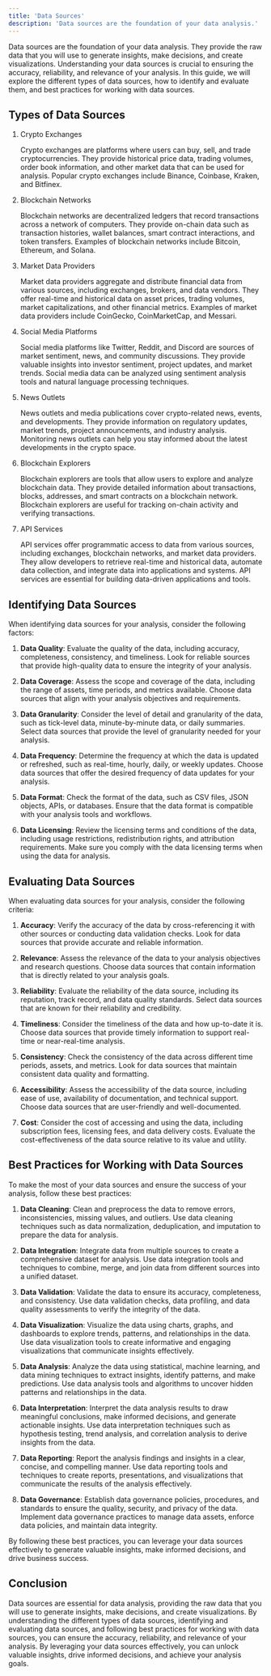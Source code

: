 ```yaml
---
title: 'Data Sources'
description: 'Data sources are the foundation of your data analysis.'
---
```


Data sources are the foundation of your data analysis. They provide the raw data that you will use to generate insights, make decisions, and create visualizations. Understanding your data sources is crucial to ensuring the accuracy, reliability, and relevance of your analysis. In this guide, we will explore the different types of data sources, how to identify and evaluate them, and best practices for working with data sources.

## Types of Data Sources
1. Crypto Exchanges

    Crypto exchanges are platforms where users can buy, sell, and trade cryptocurrencies. They provide historical price data, trading volumes, order book information, and other market data that can be used for analysis. Popular crypto exchanges include Binance, Coinbase, Kraken, and Bitfinex.

2. Blockchain Networks

    Blockchain networks are decentralized ledgers that record transactions across a network of computers. They provide on-chain data such as transaction histories, wallet balances, smart contract interactions, and token transfers. Examples of blockchain networks include Bitcoin, Ethereum, and Solana.

3. Market Data Providers

    Market data providers aggregate and distribute financial data from various sources, including exchanges, brokers, and data vendors. They offer real-time and historical data on asset prices, trading volumes, market capitalizations, and other financial metrics. Examples of market data providers include CoinGecko, CoinMarketCap, and Messari.

4. Social Media Platforms

    Social media platforms like Twitter, Reddit, and Discord are sources of market sentiment, news, and community discussions. They provide valuable insights into investor sentiment, project updates, and market trends. Social media data can be analyzed using sentiment analysis tools and natural language processing techniques.

5. News Outlets

    News outlets and media publications cover crypto-related news, events, and developments. They provide information on regulatory updates, market trends, project announcements, and industry analysis. Monitoring news outlets can help you stay informed about the latest developments in the crypto space.

6. Blockchain Explorers

    Blockchain explorers are tools that allow users to explore and analyze blockchain data. They provide detailed information about transactions, blocks, addresses, and smart contracts on a blockchain network. Blockchain explorers are useful for tracking on-chain activity and verifying transactions.

7. API Services

    API services offer programmatic access to data from various sources, including exchanges, blockchain networks, and market data providers. They allow developers to retrieve real-time and historical data, automate data collection, and integrate data into applications and systems. API services are essential for building data-driven applications and tools.

## Identifying Data Sources

When identifying data sources for your analysis, consider the following factors:

1. **Data Quality**: Evaluate the quality of the data, including accuracy, completeness, consistency, and timeliness. Look for reliable sources that provide high-quality data to ensure the integrity of your analysis.

2. **Data Coverage**: Assess the scope and coverage of the data, including the range of assets, time periods, and metrics available. Choose data sources that align with your analysis objectives and requirements.

3. **Data Granularity**: Consider the level of detail and granularity of the data, such as tick-level data, minute-by-minute data, or daily summaries. Select data sources that provide the level of granularity needed for your analysis.

4. **Data Frequency**: Determine the frequency at which the data is updated or refreshed, such as real-time, hourly, daily, or weekly updates. Choose data sources that offer the desired frequency of data updates for your analysis.

5. **Data Format**: Check the format of the data, such as CSV files, JSON objects, APIs, or databases. Ensure that the data format is compatible with your analysis tools and workflows.

6. **Data Licensing**: Review the licensing terms and conditions of the data, including usage restrictions, redistribution rights, and attribution requirements. Make sure you comply with the data licensing terms when using the data for analysis.

## Evaluating Data Sources

When evaluating data sources for your analysis, consider the following criteria:

1. **Accuracy**: Verify the accuracy of the data by cross-referencing it with other sources or conducting data validation checks. Look for data sources that provide accurate and reliable information.

2. **Relevance**: Assess the relevance of the data to your analysis objectives and research questions. Choose data sources that contain information that is directly related to your analysis goals.

3. **Reliability**: Evaluate the reliability of the data source, including its reputation, track record, and data quality standards. Select data sources that are known for their reliability and credibility.

4. **Timeliness**: Consider the timeliness of the data and how up-to-date it is. Choose data sources that provide timely information to support real-time or near-real-time analysis.

5. **Consistency**: Check the consistency of the data across different time periods, assets, and metrics. Look for data sources that maintain consistent data quality and formatting.

6. **Accessibility**: Assess the accessibility of the data source, including ease of use, availability of documentation, and technical support. Choose data sources that are user-friendly and well-documented.

7. **Cost**: Consider the cost of accessing and using the data, including subscription fees, licensing fees, and data delivery costs. Evaluate the cost-effectiveness of the data source relative to its value and utility.

## Best Practices for Working with Data Sources

To make the most of your data sources and ensure the success of your analysis, follow these best practices:

1. **Data Cleaning**: Clean and preprocess the data to remove errors, inconsistencies, missing values, and outliers. Use data cleaning techniques such as data normalization, deduplication, and imputation to prepare the data for analysis.

2. **Data Integration**: Integrate data from multiple sources to create a comprehensive dataset for analysis. Use data integration tools and techniques to combine, merge, and join data from different sources into a unified dataset.

3. **Data Validation**: Validate the data to ensure its accuracy, completeness, and consistency. Use data validation checks, data profiling, and data quality assessments to verify the integrity of the data.

4. **Data Visualization**: Visualize the data using charts, graphs, and dashboards to explore trends, patterns, and relationships in the data. Use data visualization tools to create informative and engaging visualizations that communicate insights effectively.

5. **Data Analysis**: Analyze the data using statistical, machine learning, and data mining techniques to extract insights, identify patterns, and make predictions. Use data analysis tools and algorithms to uncover hidden patterns and relationships in the data.

6. **Data Interpretation**: Interpret the data analysis results to draw meaningful conclusions, make informed decisions, and generate actionable insights. Use data interpretation techniques such as hypothesis testing, trend analysis, and correlation analysis to derive insights from the data.

7. **Data Reporting**: Report the analysis findings and insights in a clear, concise, and compelling manner. Use data reporting tools and techniques to create reports, presentations, and visualizations that communicate the results of the analysis effectively.

8. **Data Governance**: Establish data governance policies, procedures, and standards to ensure the quality, security, and privacy of the data. Implement data governance practices to manage data assets, enforce data policies, and maintain data integrity.

By following these best practices, you can leverage your data sources effectively to generate valuable insights, make informed decisions, and drive business success.

## Conclusion

Data sources are essential for data analysis, providing the raw data that you will use to generate insights, make decisions, and create visualizations. By understanding the different types of data sources, identifying and evaluating data sources, and following best practices for working with data sources, you can ensure the accuracy, reliability, and relevance of your analysis. By leveraging your data sources effectively, you can unlock valuable insights, drive informed decisions, and achieve your analysis goals.

